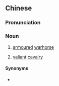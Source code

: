 {{also|铁骑}}
==Chinese==
{{zh-forms|s=铁骑}}

===Pronunciation===
{{zh-pron
|m=tiěqí,tiějì,2nb=Taiwan; literary
|c=tit3 gei6,tit3 kei3
|c_note=tit<sup>3</sup> gei<sup>6</sup> - literary; tit<sup>3</sup> kei<sup>3</sup> - vernacular
|cat=n
}}

===Noun===
{{zh-noun}}

# {{lb|zh|literary}} [[armoured]] [[warhorse]]
# {{lb|zh|literary}} [[valiant]] [[cavalry]]

====Synonyms====
* {{zh-l|鐵馬}}